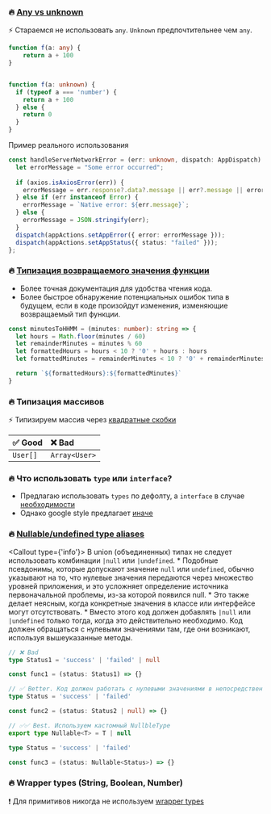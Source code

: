 
### 🔥 [Any vs unknown](https://google.github.io/styleguide/tsguide.html#any-unknown)
⚡ Стараемся не использовать `any`. `Unknown` предпочтительнее чем `any`.
```ts showLineNumbers copy
function f(a: any) {
    return a + 100
}


function f(a: unknown) {
  if (typeof a === 'number') {
    return a + 100
  } else {
    return 0
  }
}
```

Пример реального использования
```ts showLineNumbers /err: unknown/
const handleServerNetworkError = (err: unknown, dispatch: AppDispatch):void => {
  let errorMessage = "Some error occurred";
	
  if (axios.isAxiosError(err)) {
    errorMessage = err.response?.data?.message || err?.message || errorMessage;
  } else if (err instanceof Error) {
    errorMessage = `Native error: ${err.message}`;
  } else {
    errorMessage = JSON.stringify(err);
  }
  dispatch(appActions.setAppError({ error: errorMessage }));
  dispatch(appActions.setAppStatus({ status: "failed" }));
};
```

### 🔥 [Типизация возвращаемого значения функции](https://google.github.io/styleguide/tsguide.html#return-types)
* Более точная документация для удобства чтения кода.
* Более быстрое обнаружение потенциальных ошибок типа в будущем, если в коде произойдут изменения, изменяющие возвращаемый тип функции.

```ts showLineNumbers /string/
const minutesToHHMM = (minutes: number): string => {
  let hours = Math.floor(minutes / 60)
  let remainderMinutes = minutes % 60
  let formattedHours = hours < 10 ? '0' + hours : hours
  let formattedMinutes = remainderMinutes < 10 ? '0' + remainderMinutes : remainderMinutes

  return `${formattedHours}:${formattedMinutes}`
}
```


### 🔥 Типизация массивов
⚡ Типизируем массив через [квадратные скобки](https://google.github.io/styleguide/tsguide.html#arrayt-type)

| ✅ Good   | ❌ Bad         |
|:---------|:--------------|
| `User[]` | `Array<User>` |


### 🔥 Что использовать `type` или `interface`?
* Предлагаю использовать `types` по дефолту, а `interface` в случае [необходимости](https://youtu.be/zM9UPcIyyhQ?si=fAIJVNTf8gUsxDsI)
* Однако google style предлагает [иначе](https://google.github.io/styleguide/tsguide.html#interfaces-vs-type-aliases)


### 🔥 [Nullable/undefined type aliases](https://google.github.io/styleguide/tsguide.html#nullableundefined-type-aliases)
<Callout type={'info'}>
    В union (объединенных) типах не следует использовать комбинации `|null` или `|undefined`.
    *  Подобные псевдонимы, которые допускают значение `null` или `undefined`, обычно указывают на то,
    что нулевые значения передаются через множество уровней приложения, и это усложняет определение
    источника первоначальной проблемы, из-за которой появился null.
    * Это также делает неясным, когда конкретные значения в классе или интерфейсе могут отсутствовать.
    * Вместо этого код должен добавлять `|null` или `|undefined` только тогда, когда это действительно необходимо.
    Код должен обращаться с нулевыми значениями там, где они возникают, используя вышеуказанные методы.
</Callout>


```ts
// ❌ Bad
type Status1 = 'success' | 'failed' | null

const func1 = (status: Status1) => {}

// ✅ Better. Код должен работать с нулевыми значениями в непосредственной близости от места их возникновения
type Status = 'success' | 'failed'

const func2 = (status: Status2 | null) => {}

// ✅✅ Best. Используем кастомный NullbleType
export type Nullable<T> = T | null

type Status = 'success' | 'failed'

const func3 = (status: Nullable<Status>) => {}
```

### 🔥 Wrapper types (String, Boolean, Number)
❗ Для примитивов никогда не используем [wrapper types](https://google.github.io/styleguide/tsguide.html#wrapper-types)

